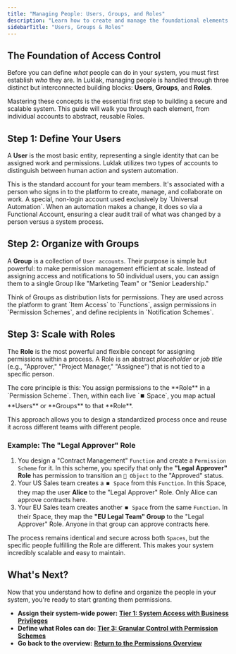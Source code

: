 ```yaml
---
title: "Managing People: Users, Groups, and Roles"
description: "Learn how to create and manage the foundational elements of access control: User accounts, Groups for organization, and Roles for scalable permission assignment."
sidebarTitle: "Users, Groups & Roles"
---
```


## The Foundation of Access Control

Before you can define _what_ people can do in your system, you must first establish _who_ they are. In Luklak, managing people is handled through three distinct but interconnected building blocks: **Users**, **Groups**, and **Roles**.

Mastering these concepts is the essential first step to building a secure and scalable system. This guide will walk you through each element, from individual accounts to abstract, reusable Roles.

## Step 1: Define Your Users

A **User** is the most basic entity, representing a single identity that can be assigned work and permissions. Luklak utilizes two types of accounts to distinguish between human action and system automation.

<CardGroup cols={2}>
  <Card title="User Account" icon="user" iconType="duotone">
    This is the standard account for your team members. It's associated with a person who signs in to the platform to create, manage, and collaborate on work.
  </Card>
  <Card title="Functional Account" icon="robot" iconType="duotone">
    A special, non-login account used exclusively by `Universal Automation`. When an automation makes a change, it does so via a Functional Account, ensuring a clear audit trail of what was changed by a person versus a system process.
  </Card>
</CardGroup>

## Step 2: Organize with Groups

A **Group** is a collection of `User accounts`. Their purpose is simple but powerful: to make permission management efficient at scale. Instead of assigning access and notifications to 50 individual users, you can assign them to a single Group like "Marketing Team" or "Senior Leadership."

<Tip>
  Think of Groups as distribution lists for permissions. They are used across the platform to grant `Item Access` to `Functions`, assign permissions in `Permission Schemes`, and define recipients in `Notification Schemes`.
</Tip>

## Step 3: Scale with Roles

The **Role** is the most powerful and flexible concept for assigning permissions within a process. A Role is an abstract _placeholder_ or _job title_ (e.g., "Approver," "Project Manager," "Assignee") that is not tied to a specific person.

<Info>
  The core principle is this: You assign permissions to the **Role** in a `Permission Scheme`. Then, within each live `⏹️ Space`, you map actual **Users** or **Groups** to that **Role**.
</Info>

This approach allows you to design a standardized process once and reuse it across different teams with different people.

### Example: The "Legal Approver" Role

1. You design a "Contract Management" `Function` and create a `Permission Scheme` for it. In this scheme, you specify that only the **"Legal Approver" Role** has permission to transition an `🧊 Object` to the "Approved" status.
2. Your US Sales team creates a `⏹️ Space` from this `Function`. In this Space, they map the user **Alice** to the "Legal Approver" Role. Only Alice can approve contracts here.
3. Your EU Sales team creates another `⏹️ Space` from the same `Function`. In their Space, they map the **"EU Legal Team" Group** to the "Legal Approver" Role. Anyone in that group can approve contracts here.

The process remains identical and secure across both `Spaces`, but the specific people fulfilling the Role are different. This makes your system incredibly scalable and easy to maintain.

## What's Next?

Now that you understand how to define and organize the people in your system, you're ready to start granting them permissions.

- **Assign their system-wide power:** [**Tier 1: System Access with Business Privileges**](/en/02-platform/platform-overview/permissions-and-notifications/business-privileges)
- **Define what Roles can do:** [**Tier 3: Granular Control with Permission Schemes**](/en/02-platform/platform-overview/permissions-and-notifications/permission-schemes)
- **Go back to the overview:** [**Return to the Permissions Overview**](/en/02-platform/platform-overview/permissions-and-notifications)